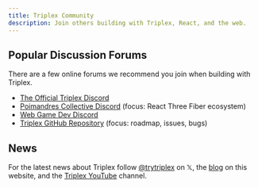 ```yaml
---
title: Triplex Community
description: Join others building with Triplex, React, and the web.
---
```


## Popular Discussion Forums

There are a few online forums we recommend you join when building with Triplex.

- [The Official Triplex Discord](https://discord.gg/nBzRBUEs4b)
- [Poimandres Collective Discord](https://discord.com/invite/poimandres) (focus: React Three Fiber ecosystem)
- [Web Game Dev Discord](https://webgamedev.com/discord)
- [Triplex GitHub Repository](https://github.com/trytriplex/triplex) (focus: roadmap, issues, bugs)

## News

For the latest news about Triplex follow [@trytriplex](https://x.com/trytriplex) on 𝕏, the [blog](/blog) on this website, and the [Triplex YouTube](https://www.youtube.com/@trytriplex) channel.
